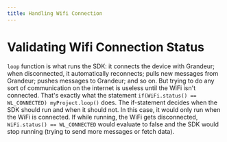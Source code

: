```yaml
---
title: Handling Wifi Connection
---
```

# Validating Wifi Connection Status

`loop` function is what runs the SDK: it connects the device with Grandeur; when disconnected, it automatically reconnects; pulls new messages from Grandeur; pushes messages to Grandeur; and so on. But trying to do any sort of communication on the internet is useless until the WiFi isn't connected. That's exactly what the statement `if(WiFi.status() == WL_CONNECTED) myProject.loop()` does. The if-statement decides when the SDK should run and when it should not. In this case, it would only run when the WiFi is connected. If while running, the WiFi gets disconnected, `WiFi.status() == WL_CONNECTED` would evaluate to false and the SDK would stop running (trying to send more messages or fetch data).

